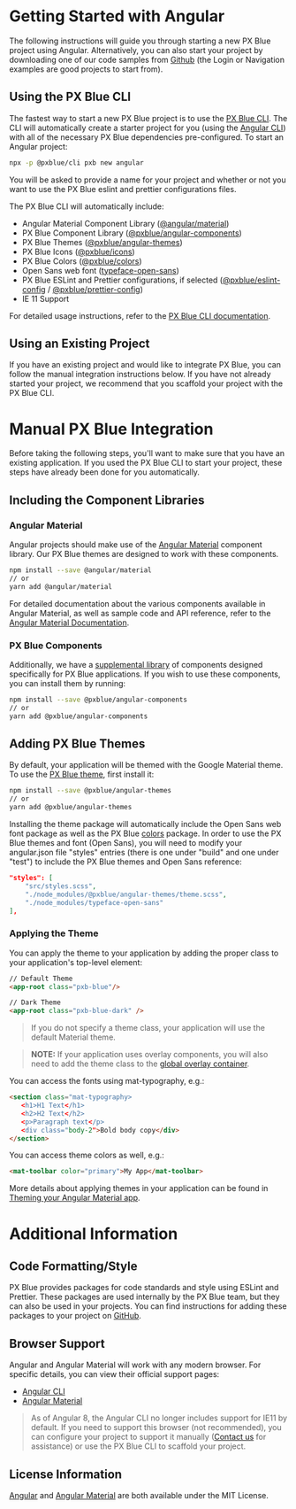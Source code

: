 
# Getting Started with Angular

The following instructions will guide you through starting a new PX Blue project using Angular. Alternatively, you can also start your project by downloading one of our code samples from [Github](https://github.com/pxblue) (the Login or Navigation examples are good projects to start from).

## Using the PX Blue CLI

The fastest way to start a new PX Blue project is to use the [PX Blue CLI](/development/cli). The CLI will automatically create a starter project for you (using the [Angular CLI](http://cli.angular.io/)) with all of the necessary PX Blue dependencies pre-configured. To start an Angular project:

```sh
npx -p @pxblue/cli pxb new angular
```

You will be asked to provide a name for your project and whether or not you want to use the PX Blue eslint and prettier configurations files.

The PX Blue CLI will automatically include:

-   Angular Material Component Library ([@angular/material](https://www.npmjs.com/package/@angular/material))
-   PX Blue Component Library ([@pxblue/angular-components](https://www.npmjs.com/package/@pxblue/angular-components))
-   PX Blue Themes ([@pxblue/angular-themes](https://www.npmjs.com/package/@pxblue/angular-themes))
-   PX Blue Icons ([@pxblue/icons](https://www.npmjs.com/package/@pxblue/icons))
-   PX Blue Colors ([@pxblue/colors](https://www.npmjs.com/package/@pxblue/colors))
-   Open Sans web font ([typeface-open-sans](https://www.npmjs.com/package/typeface-open-sans))
-   PX Blue ESLint and Prettier configurations, if selected ([@pxblue/eslint-config](https://www.npmjs.com/package/@pxblue/eslint-config) / [@pxblue/prettier-config](https://www.npmjs.com/package/@pxblue/prettier-config))
-   IE 11 Support

For detailed usage instructions, refer to the [PX Blue CLI documentation](https://www.npmjs.com/package/@pxblue/cli).

## Using an Existing Project

If you have an existing project and would like to integrate PX Blue, you can follow the manual integration instructions below. If you have not already started your project, we recommend that you scaffold your project with the PX Blue CLI.

<Divider />

# Manual PX Blue Integration

Before taking the following steps, you'll want to make sure that you have an existing application. If you used the PX Blue CLI to start your project, these steps have already been done for you automatically.

## Including the Component Libraries

### Angular Material

Angular projects should make use of the [Angular Material](https://material.angular.io/) component library. Our PX Blue themes are designed to work with these components.

```sh
npm install --save @angular/material
// or
yarn add @angular/material
```

For detailed documentation about the various components available in Angular Material, as well as sample code and API reference, refer to the [Angular Material Documentation](https://material.angular.io/components/).

### PX Blue Components

Additionally, we have a [supplemental library](https://github.com/pxblue/angular-component-library/tree/dev) of components designed specifically for PX Blue applications. If you wish to use these components, you can install them by running:

```sh
npm install --save @pxblue/angular-components
// or
yarn add @pxblue/angular-components
```

## Adding PX Blue Themes

By default, your application will be themed with the Google Material theme. To use the [PX Blue theme](https://www.npmjs.com/package/@pxblue/angular-themes), first install it:

```sh
npm install --save @pxblue/angular-themes
// or
yarn add @pxblue/angular-themes
```

Installing the theme package will automatically include the Open Sans web font package as well as the PX Blue [colors](https://www.npmjs.com/package/@pxblue/colors) package. In order to use the PX Blue themes and font (Open Sans), you will need to modify your angular.json file "styles" entries (there is one under "build" and one under "test") to include the PX Blue themes and Open Sans reference:

```json
"styles": [
    "src/styles.scss",
    "./node_modules/@pxblue/angular-themes/theme.scss",
    "./node_modules/typeface-open-sans"
],
```

### Applying the Theme

You can apply the theme to your application by adding the proper class to your application's top-level element:

```html
// Default Theme
<app-root class="pxb-blue"/>

// Dark Theme
<app-root class="pxb-blue-dark" />
```

> If you do not specify a theme class, your application will use the default Material theme.

> **NOTE:** If your application uses overlay components, you will also need to add the theme class to the [global overlay container](https://material.angular.io/guide/theming).

You can access the fonts using mat-typography, e.g.:

```html
<section class="mat-typography>
   <h1>H1 Text</h1>
   <h2>H2 Text</h2>
   <p>Paragraph text</p>
   <div class="body-2">Bold body copy</div>
</section>
```

You can access theme colors as well, e.g.:

```html
<mat-toolbar color="primary">My App</mat-toolbar>
```

More details about applying themes in your application can be found in [Theming your Angular Material app](https://material.angular.io/guide/theming).

<Divider />

# Additional Information

## Code Formatting/Style

PX Blue provides packages for code standards and style using ESLint and Prettier. These packages are used internally by the PX Blue team, but they can also be used in your projects. You can find instructions for adding these packages to your project on [GitHub](https://github.com/pxblue/code-standards).

## Browser Support

Angular and Angular Material will work with any modern browser. For specific details, you can view their official support pages:

-   [Angular CLI](https://angular.io/guide/browser-support)
-   [Angular Material](https://github.com/angular/material2#browser-and-screen-reader-support)

> As of Angular 8, the Angular CLI no longer includes support for IE11 by default. If you need to support this browser (not recommended), you can configure your project to support it manually ([Contact us](/community/contactus) for assistance) or use the PX Blue CLI to scaffold your project.

## License Information

[Angular](https://github.com/angular/angular/blob/master/LICENSE) and [Angular Material](https://github.com/angular/material2/blob/master/LICENSE) are both available under the MIT License.
